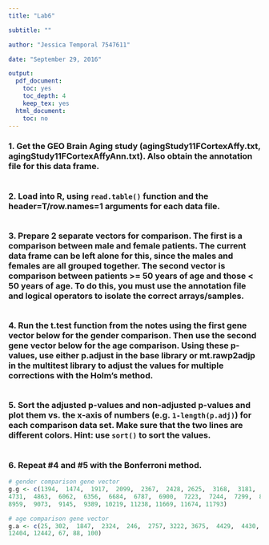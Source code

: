 ```yaml
---
title: "Lab6"

subtitle: ""

author: "Jessica Temporal 7547611"

date: "September 29, 2016"

output:
  pdf_document:
    toc: yes
    toc_depth: 4
    keep_tex: yes
  html_document:
    toc: no
---
```

\newpage

### 1. Get the GEO Brain Aging study (agingStudy11FCortexAffy.txt, agingStudy11FCortexAffyAnn.txt). Also obtain the annotation file for this data frame.
```r

```

### 2. Load into R, using `read.table()` function and the header=T/row.names=1 arguments for each data file.
```r

```

### 3. Prepare 2 separate vectors for comparison. The first is a comparison between male and female patients. The current data frame can be left alone for this, since the males and females are all grouped together. The second vector is comparison between patients >= 50 years of age and those < 50 years of age. To do this, you must use the annotation file and logical operators to isolate the correct arrays/samples.
```r

```

### 4. Run the t.test function from the notes using the first gene vector below for the gender comparison. Then use the second gene vector below for the age comparison. Using these p-values, use either p.adjust in the base library or mt.rawp2adjp in the multitest library to adjust the values for multiple corrections with the Holm's method.
```r

```

### 5. Sort the adjusted p-values and non-adjusted p-values and plot them vs. the x-axis of numbers (e.g. `1-length(p.adj)`) for each comparison data set. Make sure that the two lines are different colors. Hint: use `sort()` to sort the values.
```r

```

### 6. Repeat #4 and #5 with the Bonferroni method.
```r
# gender comparison gene vector
g.g <- c(1394,  1474,  1917,  2099,  2367,  2428, 2625,  3168,  3181,  3641,  3832,  4526,
4731,  4863,  6062,  6356,  6684,  6787,  6900,  7223,  7244,  7299,  8086,  8652,
8959,  9073,  9145,  9389, 10219, 11238, 11669, 11674, 11793)

# age comparison gene vector
g.a <- c(25, 302,  1847,  2324,  246,  2757, 3222, 3675,  4429,  4430,  4912,  5640, 5835, 5856,  6803,  7229,  7833,  8133, 8579,  8822,  8994, 10101, 11433, 12039, 12353,
12404, 12442, 67, 88, 100)
```

